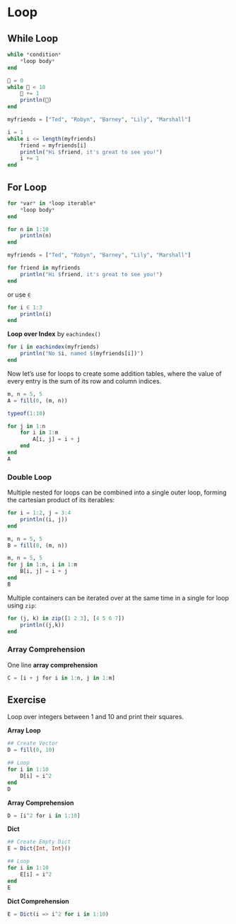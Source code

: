 # Loop

## While Loop

```julia
while *condition*
    *loop body*
end
```

```julia
🍑 = 0
while 🍑 < 10
    🍑 += 1
    println(🍑)
end
```


```julia
myfriends = ["Ted", "Robyn", "Barney", "Lily", "Marshall"]

i = 1
while i <= length(myfriends)
    friend = myfriends[i]
    println("Hi $friend, it's great to see you!")
    i += 1
end
```

## For Loop

```julia
for *var* in *loop iterable*
    *loop body*
end
```

```julia
for n in 1:10
    println(n)
end
```

```julia
myfriends = ["Ted", "Robyn", "Barney", "Lily", "Marshall"]

for friend in myfriends
    println("Hi $friend, it's great to see you!")
end
```

or use `∈`

```julia
for i ∈ 1:3
    println(i)
end
```

**Loop over Index** by `eachindex()`

```julia
for i in eachindex(myfriends)
    println("No $i, named $(myfriends[i])")
end
```


Now let's use for loops to create some addition tables, where the value of every entry is the sum of its row and column indices. 

```julia
m, n = 5, 5
A = fill(0, (m, n))
```

```julia
typeof(1:10)
```

```julia
for j in 1:n
    for i in 1:m
        A[i, j] = i + j
    end
end
A
```

### Double Loop

Multiple nested for loops can be combined into a single outer loop, forming the cartesian product of its iterables:

```julia
for i = 1:2, j = 3:4
    println((i, j))
end
```

```julia
m, n = 5, 5
B = fill(0, (m, n))
```


```julia
m, n = 5, 5
for j in 1:n, i in 1:m
    B[i, j] = i + j
end
B
```

Multiple containers can be iterated over at the same time in a single for loop using `zip`:

```julia
for (j, k) in zip([1 2 3], [4 5 6 7])
    println((j,k))
end
```

### Array Comprehension

One line **array comprehension**
 
```julia
C = [i + j for i in 1:n, j in 1:m]
```


## Exercise

Loop over integers between 1 and 10 and print their squares.

**Array Loop**

```julia
## Create Vector
D = fill(0, 10)

## Loop
for i in 1:10
    D[i] = i^2
end
D
```

**Array Comprehension**

```julia
D = [i^2 for i in 1:10]
```


**Dict**

```julia
## Create Empty Dict
E = Dict{Int, Int}()

## Loop
for i in 1:10
    E[i] = i^2
end
E
```

**Dict Comprehension**

```julia
E = Dict(i => i^2 for i in 1:10)
```

